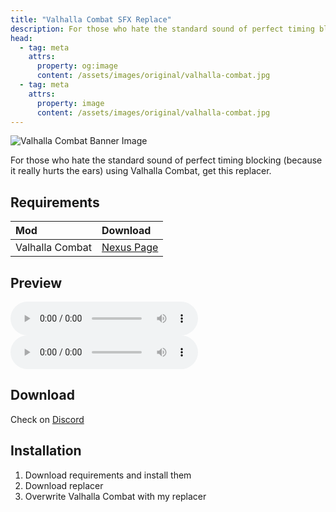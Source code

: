 ```yaml
---
title: "Valhalla Combat SFX Replace"
description: For those who hate the standard sound of perfect timing blocking (because it really hurts the ears) using Valhalla Combat, get this replacer.
head:
  - tag: meta
    attrs:
      property: og:image
      content: /assets/images/original/valhalla-combat.jpg
  - tag: meta
    attrs:
      property: image
      content: /assets/images/original/valhalla-combat.jpg
---
```



<Image 
  thumbnailSrc="/assets/images/minified/valhalla-combat.webp"
  src="/assets/images/original/valhalla-combat.jpg" 
  alt="Valhalla Combat Banner Image" 
/>

For those who hate the standard sound of perfect timing blocking (because it really hurts the ears) using Valhalla Combat, get this replacer.

## Requirements

| Mod | Download |
| :-- | :------- |
| Valhalla Combat | [Nexus Page](https://www.nexusmods.com/skyrimspecialedition/mods/64741) |

## Preview

<Tabs>
  <TabItem label="Original">
        <audio controls>
            <source src="/sounds/valhalla-combat-sfx/original.wav" type="audio/wav" />
        </audio>
  </TabItem>
  <TabItem label="Replace">
        <audio controls>
            <source src="/sounds/valhalla-combat-sfx/replacer.wav" type="audio/wav" />
        </audio>
  </TabItem>
</Tabs>

## Download

Check on [Discord](https://discord.gg/5stwNU5M)

## Installation

1. Download requirements and install them
2. Download replacer
3. Overwrite Valhalla Combat with my replacer